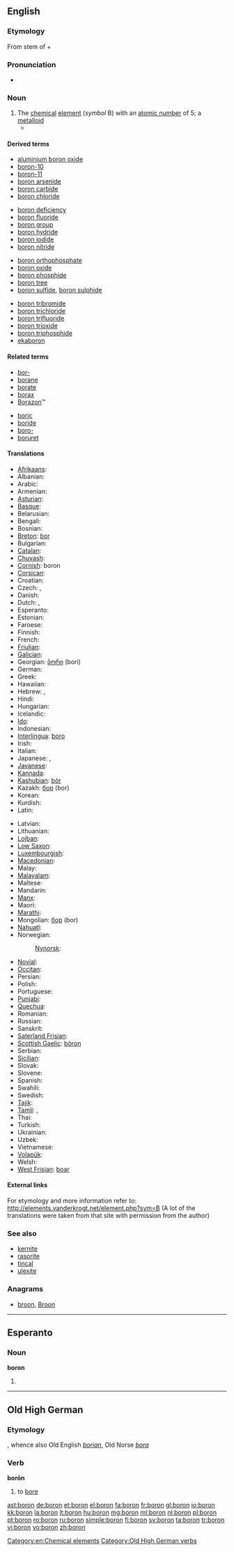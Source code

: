 ==English==
{{elements|B|beryllium|Be|carbon|C}}

===Etymology===
From stem of {{term|borax}} + {{term|-on||ending used to form names of substances}}

===Pronunciation===
* {{hyphenation|bo|ron}}

{{wikipedia}}

===Noun===
{{en-noun|-}}

# The [[chemical]] [[element]] (''symbol'' B) with an [[atomic number]] of 5; a [[metalloid]]
#* {{quote-book|title=Phase Diagrams: Materials Science and Technology|page=106|author=Allen M. Alper|year=1976|passage=The B6-type octahedral '''borons''' are each bonded to five other boron atoms}}

====Derived terms====
{{rel-top4|terms derived from boron}}
* [[aluminium boron oxide]]
* [[boron-10]]
* [[boron-11]]
* [[boron arsenide]]
* [[boron carbide]]
* [[boron chloride]]
{{rel-mid4}}
* [[boron deficiency]]
* [[boron fluoride]]
* [[boron group]]
* [[boron hydride]]
* [[boron iodide]]
* [[boron nitride]]
{{rel-mid4}}
* [[boron orthophosphate]]
* [[boron oxide]]
* [[boron phosphide]]
* [[boron tree]]
* [[boron sulfide]], [[boron sulphide]]
{{rel-mid4}}
* [[boron tribromide]]
* [[boron trichloride]]
* [[boron trifluoride]]
* [[boron trioxide]]
* [[boron triphosphide]]
* [[ekaboron]]
{{rel-bottom}}

====Related terms====
{{rel-top|terms related to boron}}
* [[bor-]]
* [[borane]]
* [[borate]]
* [[borax]]
* [[Borazon]]™
{{rel-mid}}
* [[boric]]
* [[boride]]
* [[boro-]]
* [[boruret]]
{{rel-bottom}}

====Translations====
{{trans-top|chemical element}}
* [[Afrikaans]]: {{t-|af|boor|xs=Afrikaans}}
* Albanian: {{t+|sq|bor|xs=Albanian}}
* Arabic: {{t-|ar|بورون|m|tr=bórun}}
* Armenian: {{t-|hy|բոր|tr=bor}}
* [[Asturian]]: {{t+|ast|boru|xs=Asturian}}
* [[Basque]]: {{t-|eu|boroa|xs=Basque}}
* Belarusian: {{t-|be|бор|m|tr=bor|xs=Belarusian}}
* Bengali: {{t-|bn|বোরন|sc=Beng|xs=Bengali}}
* Bosnian: {{t-|bs|bor}}
* [[Breton]]: [[bor]]
* Bulgarian: {{t+|bg|бор|m|tr=bor}}
* [[Catalan]]: {{t-|ca|bor|m}}
* [[Chuvash]]: {{tø|cv|бор|sc=Cyrl}}
* [[Cornish]]: boron
* [[Corsican]]: {{t-|co|boru|xs=Corsican}}
* Croatian: {{t+|hr|bor}}
* Czech: {{t+|cs|bor|m}}, {{t+|cs|bór|m}}
* Danish: {{t+|da|bor}}
* Dutch: {{t+|nl|boor|n}}, {{t+|nl|borium|n}}
* Esperanto: {{t+|eo|boro|xs=Esperanto}}
* Estonian: {{t-|et|boor}}
* Faroese: {{t-|fo|bor|xs=Faroese}}
* Finnish: {{t+|fi|boori}}
* French: {{t+|fr|bore|m}}
* [[Friulian]]: {{tø|fur|bôr}}
* [[Galician]]: {{t+|gl|boro|xs=Galician}}
* Georgian: [[ბორი]] (bori)
* German: {{t+|de|Bor|n}}
* Greek: {{t+|el|βόριο|n|tr=vório}}
* Hawaiian: {{tø|haw|boron}}
* Hebrew: {{t-|he|בורון}}, {{t+|he|בור|tr=bor}}
* Hindi: {{t-|hi|बोरॉन|xs=Hindi}}
* Hungarian: {{t+|hu|bór}}
* Icelandic: {{t+|is|bór|n}}
* [[Ido]]: {{t-|io|borono|xs=Ido}}
* Indonesian: {{t-|id|boron|xs=Indonesian}}
* [[Interlingua]]: [[boro]]
* Irish: {{t-|ga|bórón|xs=Irish}}
* Italian: {{t+|it|boro|m}}
* Japanese: {{t+|ja|ホウ素|tr=ほうそ, hōso}}, {{t+|ja|硼素}}
* [[Javanese]]: {{t-|jv|boron|xs=Javanese}}
* [[Kannada]]: {{t-|kn|ಬೊರಾನ|sc=Knda|xs=Kannada}}
* [[Kashubian]]: [[bòr]]
* Kazakh: [[бор]] (bor)
* Korean: {{t+|ko|붕소|tr=硼素, bungso|sc=Hang}}
* Kurdish: {{t-|ku|boron}}
* Latin: {{t+|la|borium}}
{{trans-mid}}
* Latvian: {{t-|lv|bors|xs=Latvian}}
* Lithuanian: {{t+|lt|boras|xs=Lithuanian}}
* [[Lojban]]: {{t-|jbo|jicmrboro|xs=Lojban}}
* [[Low Saxon]]: {{t-|nds|bor|xs=Low Saxon}}
* [[Luxembourgish]]: {{t-|lb|Bor|xs=Luxembourgish}}
* [[Macedonian]]: {{t-|mk|бор|tr=bor}}
* Malay: {{t-|ms|boron|xs=Malay}}
* [[Malayalam]]: {{t-|ml|ബോറോണ|sc=Mlym|xs=Malayalam}}
* Maltese: {{t-|mt|boron|xs=Maltese}}
* Mandarin: {{t-|cmn|硼|tr=péng|sc=Hani}}
* [[Manx]]: {{t-|gv|boron|xs=Manx}}
* Maori: {{t-|mi|pūtiwha|xs=Maori}}
* [[Marathi]]: {{t-|mr|बोरॉन|sc=Deva|xs=Marathi}}
* Mongolian: [[бор]] (bor)
* [[Nahuatl]]: {{t-|nah|xacoiztatl|xs=Nahuatl}}
* Norwegian: {{t+|no|bor}}
*: [[Nynorsk]]: {{t-|nn|grunnstoffet bor|xs=Norwegian Nynorsk}}
* [[Novial]]: {{tø|nov|bore}}
* [[Occitan]]: {{t-|oc|bòr|xs=Occitan}}
* Persian: {{t-|fa|بور|xs=Persian}}
* Polish: {{t+|pl|bor|m}}
* Portuguese: {{t+|pt|boro|m}}
* [[Punjabi]]: {{t-|pa|ਬਰਾਨ|sc=Guru|xs=Punjabi}}
* [[Quechua]]: {{t-|qu|boru|xs=Quechua}}
* Romanian: {{t+|ro|bor|n}}
* Russian: {{t+|ru|бор|m|tr=bor}}
* Sanskrit: {{t-|sa|बोरान|xs=Sanskrit}}
* [[Saterland Frisian]]: {{tø|stq|bor}}
* [[Scottish Gaelic]]: [[bòron]]
* Serbian: {{t-|sr|бор|tr=bor|sc=Cyrl}}
* [[Sicilian]]: {{t+|scn|boru|xs=Sicilian}}
* Slovak: {{t-|sk|bór}}
* Slovene: {{t+|sl|bor}}
* Spanish: {{t+|es|boro|m}}
* Swahili: {{t-|sw|boroni|xs=Swahili}}
* Swedish: {{t+|sv|bor|n}}
* [[Tajik]]: {{t-|tg|бор|sc=Cyrl|xs=Tajik}}
* [[Tamil]]: {{t-|ta|போரான|xs=Tamil}}, {{t|ta|கார்மம்|tr=kaar-mam|xs=Tamil}}
* Thai: {{t-|th|โบรอน|tr=bōron}}
* Turkish: {{t+|tr|bor}}
* Ukrainian: {{t+|uk|бор|xs=Ukrainian}}
* Uzbek: {{t-|uz|bor|sc=Cyrl|xs=Uzbek}}
* Vietnamese: {{t+|vi|bo|xs=Vietnamese}}
* [[Volapük]]: {{t|vo|borin}}
* Welsh: {{t-|cy|boron|xs=Welsh}}
* [[West Frisian]]: [[boar]]
{{trans-bottom}}

====External links====
For etymology and more information refer to:
http://elements.vanderkrogt.net/element.php?sym=B
(A lot of the translations were taken from that site with permission from the author)

===See also===
* [[kernite]]
* [[rasorite]]
* [[tincal]]
* [[ulexite]]

===Anagrams===
* [[broon#English|broon]], [[Broon#English|Broon]]

[[Category:en:Chemical elements]]

----

==Esperanto==

===Noun===
'''boron'''

# {{eo-form of|bor|on}}

----

==Old High German==

===Etymology===
{{proto|lang=goh|Germanic|burōnan}}, whence also Old English ''[[borian]]'', Old Norse ''[[bora]]''

===Verb===
'''borōn'''

# to [[bore]]

[[Category:Old High German verbs]]

[[ast:boron]]
[[de:boron]]
[[et:boron]]
[[el:boron]]
[[fa:boron]]
[[fr:boron]]
[[gl:boron]]
[[io:boron]]
[[kk:boron]]
[[la:boron]]
[[lt:boron]]
[[hu:boron]]
[[mg:boron]]
[[ml:boron]]
[[nl:boron]]
[[pl:boron]]
[[pt:boron]]
[[ro:boron]]
[[ru:boron]]
[[simple:boron]]
[[fi:boron]]
[[sv:boron]]
[[ta:boron]]
[[tr:boron]]
[[vi:boron]]
[[vo:boron]]
[[zh:boron]]